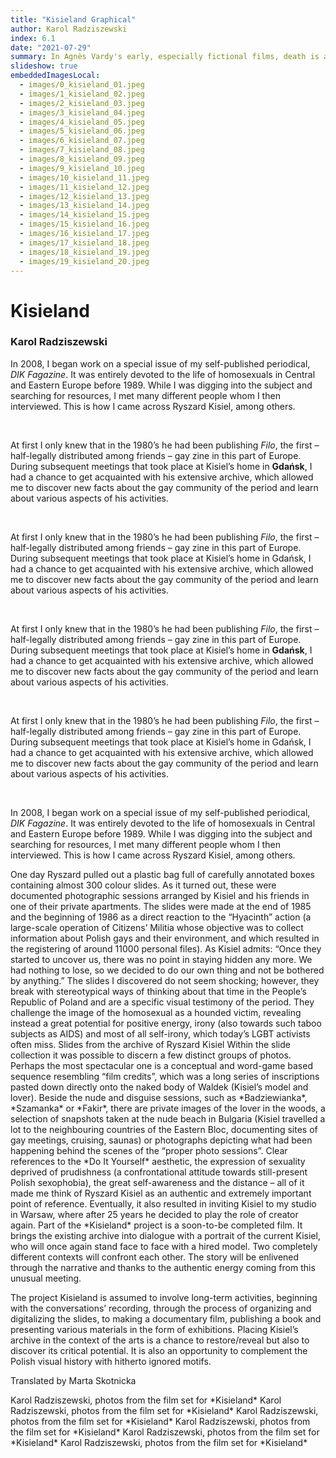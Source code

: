 ```yaml
---
title: "Kisieland Graphical"
author: Karol Radziszewski
index: 6.1
date: "2021-07-29"
summary: In Agnès Vardy's early, especially fictional films, death is an existential scandal for the protagonists - it comes out of nowhere, it is absurd, devoid of any sense and justification in a world where beauty and love are synonyms of life. Death appears to be something unthinkable or unimaginable in the strict sense, even if the protagonists have to - or only seemingly - confront it in an individual experience. In Szczęście (Le bonheur, 1965), the death (perhaps suicide) of one of the main characters is the only moment in which the intentionally artificial, overly cheerful and carefree tone of the film is briefly suspended - we see the corpse of a young, beautiful woman whose passing allows us to realize a male fantasy about the almost painless replacement of one woman by another, a wife by a mistress. Thus, dying is not a problem here, at best it deprives the survivors of the problem.
slideshow: true
embeddedImagesLocal:
  - images/0_kisieland_01.jpeg
  - images/1_kisieland_02.jpeg
  - images/2_kisieland_03.jpeg
  - images/3_kisieland_04.jpeg
  - images/4_kisieland_05.jpeg
  - images/5_kisieland_06.jpeg
  - images/6_kisieland_07.jpeg
  - images/7_kisieland_08.jpeg
  - images/8_kisieland_09.jpeg
  - images/9_kisieland_10.jpeg
  - images/10_kisieland_11.jpeg
  - images/11_kisieland_12.jpeg
  - images/12_kisieland_13.jpeg
  - images/13_kisieland_14.jpeg
  - images/14_kisieland_15.jpeg
  - images/15_kisieland_16.jpeg
  - images/16_kisieland_17.jpeg
  - images/17_kisieland_18.jpeg
  - images/18_kisieland_19.jpeg
  - images/19_kisieland_20.jpeg
---
```


<TitleSlide>

# Kisieland

### Karol Radziszewski

</TitleSlide>

<FullscreenImageSlide image={props.localImages[0]} />

<TextSlide>

In 2008, I began work on a special issue of my self-published periodical, _DIK
Fagazine_. It was entirely devoted to the life of homosexuals in Central and
Eastern Europe before 1989. While I was digging into the subject and searching
for resources, I met many different people whom I then interviewed. This is
how I came across Ryszard Kisiel, among others.

<br />

At first I only knew that in the 1980’s he had been publishing _Filo_, the
first – half-legally distributed among friends – gay zine in this part of
Europe. During subsequent meetings that took place at Kisiel’s home in **Gdańsk**,
I had a chance to get acquainted with his extensive archive, which allowed me
to discover new facts about the gay community of the period and learn about
various aspects of his activities.

<br />

At first I only knew that in the 1980’s he had been publishing _Filo_, the
first – half-legally distributed among friends – gay zine in this part of
Europe. During subsequent meetings that took place at Kisiel’s home in Gdańsk,
I had a chance to get acquainted with his extensive archive, which allowed me
to discover new facts about the gay community of the period and learn about
various aspects of his activities.

<br />

At first I only knew that in the 1980’s he had been publishing _Filo_, the
first – half-legally distributed among friends – gay zine in this part of
Europe. During subsequent meetings that took place at Kisiel’s home in **Gdańsk**,
I had a chance to get acquainted with his extensive archive, which allowed me
to discover new facts about the gay community of the period and learn about
various aspects of his activities.

<br />

At first I only knew that in the 1980’s he had been publishing _Filo_, the
first – half-legally distributed among friends – gay zine in this part of
Europe. During subsequent meetings that took place at Kisiel’s home in Gdańsk,
I had a chance to get acquainted with his extensive archive, which allowed me
to discover new facts about the gay community of the period and learn about
various aspects of his activities.

<br />

In 2008, I began work on a special issue of my self-published periodical, _DIK
Fagazine_. It was entirely devoted to the life of homosexuals in Central and
Eastern Europe before 1989. While I was digging into the subject and searching
for resources, I met many different people whom I then interviewed. This is
how I came across Ryszard Kisiel, among others.

</TextSlide>

<TextSlide>
  One day Ryszard pulled out a plastic bag full of carefully annotated boxes
  containing almost 300 colour slides. As it turned out, these were documented
  photographic sessions arranged by Kisiel and his friends in one of their
  private apartments. The slides were made at the end of 1985 and the beginning
  of 1986 as a direct reaction to the “Hyacinth” action (a large-scale operation
  of Citizens’ Militia whose objective was to collect information about Polish
  gays and their environment, and which resulted in the registering of around
  11000 personal files). As Kisiel admits: “Once they started to uncover us,
  there was no point in staying hidden any more. We had nothing to lose, so we
  decided to do our own thing and not be bothered by anything.”
</TextSlide>

<VerticalSlides>
  <FullscreenImageSlide image={props.localImages[1]} />
  <FullscreenImageSlide image={props.localImages[2]} />
  <FullscreenImageSlide image={props.localImages[3]} />
</VerticalSlides>

<TextSlide>
  The slides I discovered do not seem shocking; however, they break with
  stereotypical ways of thinking about that time in the People’s Republic of
  Poland and are a specific visual testimony of the period. They challenge the
  image of the homosexual as a hounded victim, revealing instead a great
  potential for positive energy, irony (also towards such taboo subjects as
  AIDS) and most of all self-irony, which today’s LGBT activists often miss.
</TextSlide>

<AnnotatedImageSlide image={props.localImages[5]}>
  Slides from the archive of Ryszard Kisiel
</AnnotatedImageSlide>

<TextSlide>
  Within the slide collection it was possible to discern a few distinct groups
  of photos. Perhaps the most spectacular one is a conceptual and word-game
  based sequence resembling “film credits”, which was a long series of
  inscriptions pasted down directly onto the naked body of Waldek (Kisiel’s
  model and lover). Beside the nude and disguise sessions, such as
  *Badziewianka*, *Szamanka* or *Fakir*, there are private images of the lover
  in the woods, a selection of snapshots taken at the nude beach in Bulgaria
  (Kisiel travelled a lot to the neighbouring countries of the Eastern Bloc,
  documenting sites of gay meetings, cruising, saunas) or photographs depicting
  what had been happening behind the scenes of the “proper photo sessions”.
</TextSlide>

<VerticalSlides>
  <CenterImageSlide image={props.localImages[6]} />
  <CenterImageSlide image={props.localImages[1]} />
  <CenterImageSlide image={props.localImages[7]} />
  <CenterImageSlide image={props.localImages[8]} />
  <CenterImageSlide image={props.localImages[9]} />
  <CenterImageSlide image={props.localImages[10]} />
</VerticalSlides>

<FullscreenImageSlide image={props.localImages[4]} />

<TextSlide>
  Clear references to the *Do It Yourself* aesthetic, the expression of
  sexuality deprived of prudishness (a confrontational attitude towards
  still-present Polish sexophobia), the great self-awareness and the distance –
  all of it made me think of Ryszard Kisiel as an authentic and extremely
  important point of reference. Eventually, it also resulted in inviting Kisiel
  to my studio in Warsaw, where after 25 years he decided to play the role of
  creator again. Part of the *Kisieland* project is a soon-to-be completed film.
  It brings the existing archive into dialogue with a portrait of the current
  Kisiel, who will once again stand face to face with a hired model. Two
  completely different contexts will confront each other. The story will be
  enlivened through the narrative and thanks to the authentic energy coming from
  this unusual meeting.
</TextSlide>

<TwoImageSlide image1={props.localImages[12]} image2={props.localImages[13]} />

<TextSlide>

The project Kisieland is assumed to involve long-term activities, beginning with the conversations’ recording, through the process of organizing and digitalizing the slides, to making a documentary film, publishing a book and presenting various materials in the form of exhibitions. Placing Kisiel’s archive in the context of the arts is a chance to restore/reveal but also to discover its critical potential. It is also an opportunity to complement the Polish visual history with hitherto ignored motifs.

Translated by Marta Skotnicka

</TextSlide>

<VerticalSlides>
  <AnnotatedImageSlide image={props.localImages[12]}>
    Karol Radziszewski, photos from the film set for *Kisieland*
  </AnnotatedImageSlide>
  <AnnotatedImageSlide image={props.localImages[13]}>
    Karol Radziszewski, photos from the film set for *Kisieland*
  </AnnotatedImageSlide>
  <AnnotatedImageSlide image={props.localImages[14]}>
    Karol Radziszewski, photos from the film set for *Kisieland*
  </AnnotatedImageSlide>
  <AnnotatedImageSlide image={props.localImages[15]}>
    Karol Radziszewski, photos from the film set for *Kisieland*
  </AnnotatedImageSlide>
  <AnnotatedImageSlide image={props.localImages[16]}>
    Karol Radziszewski, photos from the film set for *Kisieland*
  </AnnotatedImageSlide>
  <AnnotatedImageSlide image={props.localImages[17]}>
    Karol Radziszewski, photos from the film set for *Kisieland*
  </AnnotatedImageSlide>
</VerticalSlides>

<TwoImageSlide image1={props.localImages[11]} image2={props.localImages[18]} />
